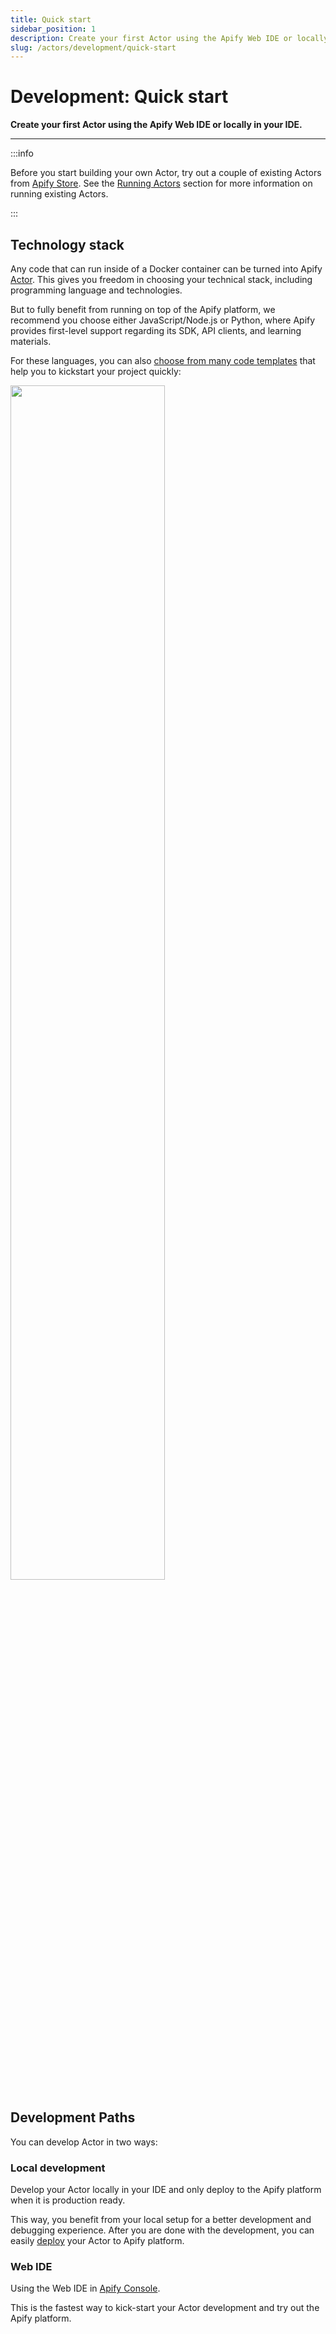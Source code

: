 ```yaml
---
title: Quick start
sidebar_position: 1
description: Create your first Actor using the Apify Web IDE or locally in your IDE.
slug: /actors/development/quick-start
---
```



# Development: Quick start

**Create your first Actor using the Apify Web IDE or locally in your IDE.**

---

:::info

Before you start building your own Actor, try out a couple of existing Actors from [Apify Store](https://apify.com/store). See the [Running Actors](../../running/index.md) section for more information on running existing Actors.

:::

## Technology stack

Any code that can run inside of a Docker container can be turned into Apify [Actor](../../index.mdx). This gives you freedom in choosing your technical stack, including programming language and technologies.

But to fully benefit from running on top of the Apify platform, we recommend you choose either JavaScript/Node.js or Python, where Apify provides first-level support regarding its SDK, API clients, and learning materials.

For these languages, you can also [choose from many code templates](https://apify.com/templates) that help you to kickstart your project quickly:

<a href="https://apify.com/templates" target="_blank">
    <img src={require("./images/templates.png").default} width="70%" />
</a>

## Development Paths

You can develop Actor in two ways:

### Local development

Develop your Actor locally in your IDE and only deploy to the Apify platform when it is production ready.

This way, you benefit from your local setup for a better development and debugging experience. After you are done with the development, you can easily [deploy](./deployment) your Actor to Apify platform.

<CardGrid>
    <Card
        title="Start Locally in Your IDE"
        to="/platform/actors/development/quick-start/locally"
    />
</CardGrid>

### Web IDE

Using the Web IDE in [Apify Console](https://console.apify.com).

This is the fastest way to kick-start your Actor development and try out the Apify platform.

<CardGrid>
    <Card
        title="Start in Apify Web IDE"
        to="/platform/actors/development/quick-start/web-ide"
    />
</CardGrid>
